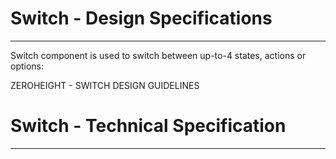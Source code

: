 
<Meta title="ODS Components/Form/Switch [atom]/Specifications" />

# Switch - Design Specifications
----

Switch component is used to switch between up-to-4 states, actions or options:
<div>
  <osds-button color="primary" variant="ghost" href="https://zeroheight.com/6fc8a63f7/p/113ce5-switch/b/40a887" target="_blank">
    ZEROHEIGHT - SWITCH DESIGN GUIDELINES &nbsp;
    <osds-icon name="external-link" color="primary" size="xs"></osds-icon>
  </osds-button>
</div>

# Switch - Technical Specification
----

<SpecificationsSwitch />
